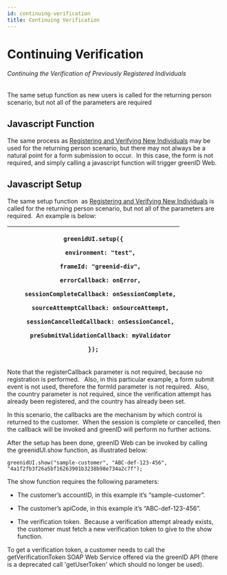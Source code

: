 ```yaml
---
id: continuing-verification
title: Continuing Verification
---
```


# Continuing Verification

###### Continuing the Verification of Previously Registered Individuals

The same setup function as new users is called for the returning person scenario, but not all of the parameters are required

## Javascript Function

The same process as [Registering and Verifying New Individuals](https://vixverify.atlassian.net/wiki/spaces/GREEN/pages/8880338/Using+greenID+Web#UsinggreenIDWeb-RegisteringandVerifyingNewIndividuals) may be used for the returning person scenario, but there may not always be a natural point for a form submission to occur.  In this case, the form is not required, and simply calling a javascript function will trigger greenID Web.  

## Javascript Setup 

The same setup function  as [Registering and Verifying New Individuals](https://vixverify.atlassian.net/wiki/spaces/GREEN/pages/8880338/Using+greenID+Web#UsinggreenIDWeb-RegisteringandVerifyingNewIndividuals) is called for the returning person scenario, but not all of the parameters are required.  An example is below:

| <p>`greenidUI.setup({`</p><p>`    environment: "test",`</p><p>`    frameId: "greenid-div",`</p><p>`    errorCallback: onError,`</p><p>`    sessionCompleteCallback: onSessionComplete,`</p><p>`    sourceAttemptCallback: onSourceAttempt,`</p><p>`    sessionCancelledCallback: onSessionCancel,`</p><p>`    preSubmitValidationCallback: myValidator`</p><p>`});`</p> |
| ----------------------------------------------------------------------------------------------------------------------------------------------------------------------------------------------------------------------------------------------------------------------------------------------------------------------------------------------------------------------- |



Note that the registerCallback parameter is not required, because no registration is performed.   Also, in this particular example, a form submit event is not used, therefore the formId parameter is not required.  Also, the country parameter is not required, since the verification attempt has already been registered, and the country has already been set.

In this scenario, the callbacks are the mechanism by which control is returned to the customer.  When the session is complete or cancelled, then the callback will be invoked and greenID will perform no further actions.

After the setup has been done, greenID Web can be invoked by calling the greenidUI.show function, as illustrated below:

```
greenidUI.show("sample-customer", "ABC-def-123-456", 
"4a1f2fb3f26a5bf16263901b3238b98e734a2c7f");
```

The show function requires the following parameters:

- The customer’s accountID, in this example it’s “sample-customer”.

- The customer’s apiCode, in this example it’s “ABC-def-123-456”.

- The verification token.  Because a verification attempt already exists, the customer must fetch a new verification token to give to the show function.  

To get a verification token, a customer needs to call the getVerificationToken SOAP Web Service offered via the greenID API (there is a deprecated call 'getUserToken' which should no longer be used).
